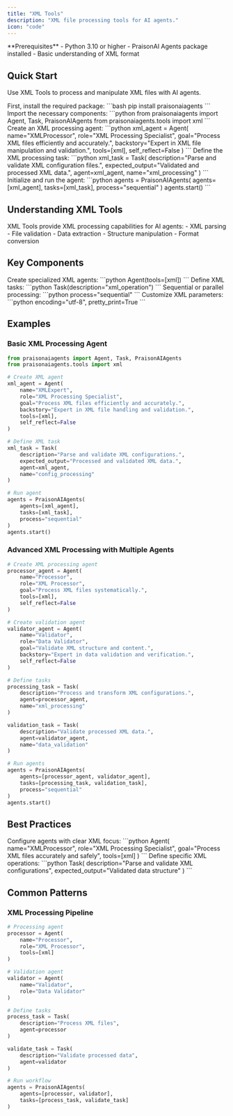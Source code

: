 ```yaml
---
title: "XML Tools"
description: "XML file processing tools for AI agents."
icon: "code"
---
```


<Note>
  **Prerequisites**
  - Python 3.10 or higher
  - PraisonAI Agents package installed
  - Basic understanding of XML format
</Note>

## Quick Start

Use XML Tools to process and manipulate XML files with AI agents.

<Steps>
  <Step title="Install Dependencies">
    First, install the required package:
    ```bash
    pip install praisonaiagents
    ```
  </Step>

  <Step title="Import Components">
    Import the necessary components:
    ```python
    from praisonaiagents import Agent, Task, PraisonAIAgents
    from praisonaiagents.tools import xml
    ```
  </Step>

  <Step title="Create Agent">
    Create an XML processing agent:
    ```python
    xml_agent = Agent(
        name="XMLProcessor",
        role="XML Processing Specialist",
        goal="Process XML files efficiently and accurately.",
        backstory="Expert in XML file manipulation and validation.",
        tools=[xml],
        self_reflect=False
    )
    ```
  </Step>

  <Step title="Define Task">
    Define the XML processing task:
    ```python
    xml_task = Task(
        description="Parse and validate XML configuration files.",
        expected_output="Validated and processed XML data.",
        agent=xml_agent,
        name="xml_processing"
    )
    ```
  </Step>

  <Step title="Run Agent">
    Initialize and run the agent:
    ```python
    agents = PraisonAIAgents(
        agents=[xml_agent],
        tasks=[xml_task],
        process="sequential"
    )
    agents.start()
    ```
  </Step>
</Steps>

## Understanding XML Tools

<Card title="What are XML Tools?" icon="question">
  XML Tools provide XML processing capabilities for AI agents:
  - XML parsing
  - File validation
  - Data extraction
  - Structure manipulation
  - Format conversion
</Card>

## Key Components

<CardGroup cols={2}>
  <Card title="XML Agent" icon="user-robot">
    Create specialized XML agents:
    ```python
    Agent(tools=[xml])
    ```
  </Card>
  <Card title="XML Task" icon="list-check">
    Define XML tasks:
    ```python
    Task(description="xml_operation")
    ```
  </Card>
  <Card title="Process Types" icon="arrows-split-up-and-left">
    Sequential or parallel processing:
    ```python
    process="sequential"
    ```
  </Card>
  <Card title="XML Options" icon="sliders">
    Customize XML parameters:
    ```python
    encoding="utf-8", pretty_print=True
    ```
  </Card>
</CardGroup>

## Examples

### Basic XML Processing Agent

```python
from praisonaiagents import Agent, Task, PraisonAIAgents
from praisonaiagents.tools import xml

# Create XML agent
xml_agent = Agent(
    name="XMLExpert",
    role="XML Processing Specialist",
    goal="Process XML files efficiently and accurately.",
    backstory="Expert in XML file handling and validation.",
    tools=[xml],
    self_reflect=False
)

# Define XML task
xml_task = Task(
    description="Parse and validate XML configurations.",
    expected_output="Processed and validated XML data.",
    agent=xml_agent,
    name="config_processing"
)

# Run agent
agents = PraisonAIAgents(
    agents=[xml_agent],
    tasks=[xml_task],
    process="sequential"
)
agents.start()
```

### Advanced XML Processing with Multiple Agents

```python
# Create XML processing agent
processor_agent = Agent(
    name="Processor",
    role="XML Processor",
    goal="Process XML files systematically.",
    tools=[xml],
    self_reflect=False
)

# Create validation agent
validator_agent = Agent(
    name="Validator",
    role="Data Validator",
    goal="Validate XML structure and content.",
    backstory="Expert in data validation and verification.",
    self_reflect=False
)

# Define tasks
processing_task = Task(
    description="Process and transform XML configurations.",
    agent=processor_agent,
    name="xml_processing"
)

validation_task = Task(
    description="Validate processed XML data.",
    agent=validator_agent,
    name="data_validation"
)

# Run agents
agents = PraisonAIAgents(
    agents=[processor_agent, validator_agent],
    tasks=[processing_task, validation_task],
    process="sequential"
)
agents.start()
```

## Best Practices

<AccordionGroup>
  <Accordion title="Agent Configuration">
    Configure agents with clear XML focus:
    ```python
    Agent(
        name="XMLProcessor",
        role="XML Processing Specialist",
        goal="Process XML files accurately and safely",
        tools=[xml]
    )
    ```
  </Accordion>

  <Accordion title="Task Definition">
    Define specific XML operations:
    ```python
    Task(
        description="Parse and validate XML configurations",
        expected_output="Validated data structure"
    )
    ```
  </Accordion>
</AccordionGroup>

## Common Patterns

### XML Processing Pipeline
```python
# Processing agent
processor = Agent(
    name="Processor",
    role="XML Processor",
    tools=[xml]
)

# Validation agent
validator = Agent(
    name="Validator",
    role="Data Validator"
)

# Define tasks
process_task = Task(
    description="Process XML files",
    agent=processor
)

validate_task = Task(
    description="Validate processed data",
    agent=validator
)

# Run workflow
agents = PraisonAIAgents(
    agents=[processor, validator],
    tasks=[process_task, validate_task]
)

